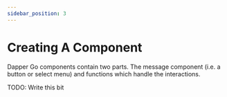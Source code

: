```yaml
---
sidebar_position: 3
---
```


# Creating A Component

Dapper Go components contain two parts. The message component (i.e. a button or select menu) and functions which handle the interactions.

TODO: Write this bit
